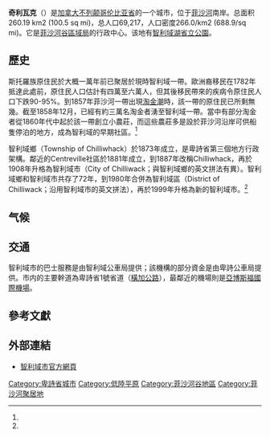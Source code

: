 {{noteTA
|T=zh-cn:奇利瓦克; zh-tw:奇利瓦克; zh-hk:智利域;
|G1=地名
|1=zh-hant:卑詩; zh-cn:不列颠哥伦比亚; zh-tw:英屬哥倫比亞;
|2=zh-hans:公车局;zh-hk:公車局;zh-tw:公車局;
|3=zh-cn:奇利瓦克; zh-tw:奇利瓦克; zh-hk:智利域;
}}
{{Infobox City
|chinese_name           = 智利域
|official_name          = {{lang|en|Chilliwack}}
|nickname               = 
|motto                  = 
|image_skyline          = Spring Farm Chilliwack.jpg
|imagesize              = 
|image_caption          = 
|image_flag             = 
|image_seal             = 
|image_map              = 
|mapsize                = 
|map_caption            = 
|subdivision_type       = [[國家|國家]]
|subdivision_name       = [[加拿大|加拿大]]
|subdivision_type1      = [[省|省]]
|subdivision_name1      = [[不列颠哥伦比亚|不列颠哥伦比亚]]
|subdivision_type2      = [[不列颠哥伦比亚省行政区划|區域]]
|subdivision_name2      = [[菲沙河谷區域局|菲沙河谷區域局]]
|leader_title           = [[市長|市長]]
|leader_name            = Sharon Gaetz
|City_board_type        =
|City_board_name1       =
|City_board_title1      =
|City_board_name2       =
|City_board_name3       =
|City_board_name4       =
|City_board_name5       =
|City_board_name6       =
|City_board_name7       =
|City_board_name8       =
|City_board_name9       =
|City_board_name10      =
|City_board_name11      =
|City_board_name12      =
|found_title            = 成立
|found_date             = 1873年（智利域鄉）<br />1908年（另設舊智利域市）<br />1980年（鄉市合併成區域城鎮）<br />1999年（升格為新智利域市）<ref name="CityofChilliwack">{{Cite web |url=http://www.gov.chilliwack.bc.ca/main/page.cfm?id=167 |title=City of Chilliwack - History of Chilliwack - Tourism |accessdate=2010-02-20 |archive-date=2010-03-09 |archive-url=https://web.archive.org/web/20100309015803/http://www.gov.chilliwack.bc.ca/main/page.cfm?id=167 |dead-url=no }}</ref>
|area_magnitude         = 
|area_total             = 260.19
|TotalArea_sq_mi        = 
|area_land              = 
|LandArea_sq_mi         = 
|area_water             = 
|WaterArea_sq_mi        = 
|area_water_percent     = 
|area_urban             =
|UrbanArea_sq_mi        =
|area_metro             = 
|MetroArea_sq_mi        =
|population_as_of       = 2006
|population_note        = <ref name="statcan2006">[http://www12.statcan.ca/census-recensement/2006/dp-pd/prof/92-591/details/page.cfm?Lang=E&Geo1=CSD&Code1=5909020&Geo2=PR&Code2=59&Data=Count&SearchText=Chilliwack&SearchType=Begins&SearchPR=01&B1=All&GeoLevel=&GeoCode=5909020 Chilliwack Community Profile] - Statistics Canada. 2006 Community Profiles.</ref>
|population_total       = 69,217
|population_metro       = 
|population_urban       = 
|population_density     = 266.0
|population_density_mi2 = 
|timezone               = 太平洋標準時間
|utc_offset             = -8
|timezone_DST           = 太平洋日光節約時間
|utc_offset_DST         = -7
|latd=49 |latm=09 |lats=27.8 |latNS=N
|longd=121 |longm=57 |longs=03.3 |longEW=W
|elevation              = 10
|elevation_ft           = 33
|website                = [http://www.gov.chilliwack.bc.ca/main/ 智利域市官方網頁]
|footnotes              = 
}}
'''奇利瓦克'''（{{lang-en|Chilliwack}}）是[[加拿大|加拿大]][[不列颠哥伦比亚省|不列颠哥伦比亚省]]的一个城市，位于[[菲沙河|菲沙河]]南岸。总面积260.19 km2 (100.5 sq mi)，总人口69,217，人口密度266.0/km2 (688.9/sq mi)。它是[[菲沙河谷區域局|菲沙河谷區域局]]的行政中心。该地有[[智利域湖省立公園|智利域湖省立公園]]。

== 歷史 ==

斯托羅族原住民於大概一萬年前已聚居於現時智利域一帶。歐洲裔移民在1782年抵達此處前，原住民人口估計有四萬至六萬人，但其後移民帶來的疾病令原住民人口下跌90-95%。到1857年菲沙河一帶出現[[淘金潮|淘金潮]]時，該一帶的原住民已所剩無幾。截至1858年12月，已經有約三萬名淘金者湧至智利域一帶。當中有部分淘金者從1860年代中起於該一帶創立小農莊，而這些農莊多是設於菲沙河沿岸可供船隻停泊的地方，成為智利域的早期社區。<ref name="CityofChilliwack"/>

智利域鄉（Township of Chilliwhack）於1873年成立，是卑詩省第三個地方行政架構。鄰近的Centreville社區於1881年成立，到1887年改稱Chilliwhack，再於1908年升格為智利域市（City of Chilliwack；與智利域鄉的英文拼法有異）。智利域鄉和智利域市共存了72年，到1980年合併為智利域區（District of Chilliwack；沿用智利域市的英文拼法），再於1999年升格為新的智利域市。<ref name="CityofChilliwack"/>

== 气候 ==

<!--Infobox begins-->{{Weather box|
| location     = 奇利瓦克（1981-2010年平均数据）
| metric first = Y
| single line  = Y
| Jan record high C = 18.3
| Feb record high C = 20.6
| Mar record high C = 25.8
| Apr record high C = 32.2
| May record high C = 34.5
| Jun record high C = 43.7
| Jul record high C = 38.0
| Aug record high C = 38.2
| Sep record high C = 36.5
| Oct record high C = 27.8
| Nov record high C = 21.1
| Dec record high C = 19.0
| year record high C = 43.7
| Jan high C = 6.1
| Feb high C = 8.8
| Mar high C = 11.8
| Apr high C = 15.8
| May high C = 19.1
| Jun high C = 21.7
| Jul high C = 25.0
| Aug high C = 25.3
| Sep high C = 22.3
| Oct high C = 15.3
| Nov high C = 9.3
| Dec high C = 6.0
| year high C = 15.5
| Jan mean C = 3.3
| Feb mean C = 4.9
| Mar mean C = 7.3
| Apr mean C = 10.5
| May mean C = 13.7
| Jun mean C = 16.4
| Jul mean C = 18.8
| Aug mean C = 18.7
| Sep mean C = 15.7
| Oct mean C = 10.8
| Nov mean C = 6.2
| Dec mean C = 3.3
| year mean C = 10.8
| Jan low C = 0.4
| Feb low C = 1.0
| Mar low C = 2.8
| Apr low C = 5.2
| May low C = 8.2
| Jun low C = 11.0
| Jul low C = 12.5
| Aug low C = 12.1
| Sep low C = 9.1
| Oct low C = 6.4
| Nov low C = 3.1
| Dec low C = 0.5
| year low C = 6.0
| Jan record low C = -20.6
| Feb record low C = -16.7
| Mar record low C = -14.4
| Apr record low C = -6.1
| May record low C = -1.7
| Jun record low C = 1.1
| Jul record low C = 3.3
| Aug record low C = 2.8
| Sep record low C = -2.8
| Oct record low C = -7.2
| Nov record low C = -14.4
| Dec record low C = -21.7
| year record low C = -21.7
| precipitation colour = green
| Jan precipitation mm = 233.5
| Feb precipitation mm = 125.8
| Mar precipitation mm = 154.7
| Apr precipitation mm = 116.3
| May precipitation mm = 93.1
| Jun precipitation mm = 91.7
| Jul precipitation mm = 48.1
| Aug precipitation mm = 56.7
| Sep precipitation mm = 75.2
| Oct precipitation mm = 178.5
| Nov precipitation mm = 283.8
| Dec precipitation mm = 210.1
| year precipitation mm = 1667.5
| rain colour = green
| Jan rain mm = 206.9
| Feb rain mm = 114.7
| Mar rain mm = 143.7
| Apr rain mm = 115.2
| May rain mm = 93.1
| Jun rain mm = 91.7
| Jul rain mm = 48.1
| Aug rain mm = 56.7
| Sep rain mm = 75.2
| Oct rain mm = 178.4
| Nov rain mm = 272.7
| Dec rain mm = 185.8
| year rain mm = 1582.2
| Jan snow cm = 26.6
| Feb snow cm = 11.2
| Mar snow cm = 11.0
| Apr snow cm = 1.1
| May snow cm = 0.0
| Jun snow cm = 0.0
| Jul snow cm = 0.0
| Aug snow cm = 0.0
| Sep snow cm = 0.0
| Oct snow cm = 0.1
| Nov snow cm = 11.2
| Dec snow cm = 24.3
| year snow cm = 85.3
| unit precipitation days = 0.2 mm
| Jan precipitation days = 20.6
| Feb precipitation days = 15.9
| Mar precipitation days = 19.7
| Apr precipitation days = 17.5
| May precipitation days = 15.8
| Jun precipitation days = 14.6
| Jul precipitation days = 8.7
| Aug precipitation days = 8.5
| Sep precipitation days = 9.9
| Oct precipitation days = 17.1
| Nov precipitation days = 21.5
| Dec precipitation days = 20.1
| year precipitation days = 189.9
| unit rain days = 0.2 mm
| Jan rain days = 18.6
| Feb rain days = 14.6
| Mar rain days = 19.2
| Apr rain days = 17.5
| May rain days = 15.8
| Jun rain days = 14.6
| Jul rain days = 8.7
| Aug rain days = 8.5
| Sep rain days = 9.9
| Oct rain days = 17.1
| Nov rain days = 20.9
| Dec rain days = 18.4
| year rain days = 183.8
| unit snow days = 0.2 cm
| Jan snow days = 5.0
| Feb snow days = 2.9
| Mar snow days = 1.9
| Apr snow days = 0.2
| May snow days = 0.0
| Jun snow days = 0.0
| Jul snow days = 0.0
| Aug snow days = 0.0
| Sep snow days = 0.0
| Oct snow days = 0.1
| Nov snow days = 2.0
| Dec snow days = 4.8
| year snow days = 16.8
|source 1 = [[加拿大环境部|加拿大环境部]]<ref name=CCN >{{cite web
| url = https://climate.weather.gc.ca/climate_normals/results_1981_2010_e.html?searchType=stnName&txtStationName=chilliwack&searchMethod=contains&txtCentralLatMin=0&txtCentralLatSec=0&txtCentralLongMin=0&txtCentralLongSec=0&stnID=735&dispBack=0
| title = Chilliwack A
| work = Canadian Climate Normals 1981–2010
| publisher = [[Environment_Canada|Environment Canada]]
| access-date = 2021-12-13
| archive-date = 2016-06-29
| archive-url = https://web.archive.org/web/20160629234356/http://climate.weather.gc.ca/climate_normals/results_1981_2010_e.html?searchType=stnName&txtStationName=chilliwack&searchMethod=contains&txtCentralLatMin=0&txtCentralLatSec=0&txtCentralLongMin=0&txtCentralLongSec=0&stnID=735&dispBack=0
| dead-url = no
}}</ref><ref>{{cite web
|url = https://climate.weather.gc.ca/climate_data/daily_data_e.html?hlyRange=2012-06-05%7C2021-08-21&dlyRange=2018-05-14%7C2021-08-21&mlyRange=%7C&StationID=50368&Prov=BC&urlExtension=_e.html&searchType=stnName&optLimit=yearRange&StartYear=1840&EndYear=2021&selRowPerPage=25&Line=1&searchMethod=contains&Month=6&Day=22&txtStationName=cultus+lake&timeframe=2&Year=2021
|title = Cultus Lake
|work = Daily Data Report For Aug 2021
|date = 31 October 2011
|publisher = [[Environment_Canada|Environment Canada]]
|access-date = 2021-12-13
|archive-date = 2021-12-13
|archive-url = https://web.archive.org/web/20211213231457/https://climate.weather.gc.ca/climate_data/daily_data_e.html?hlyRange=2012-06-05%7C2021-08-21&dlyRange=2018-05-14%7C2021-08-21&mlyRange=%7C&StationID=50368&Prov=BC&urlExtension=_e.html&searchType=stnName&optLimit=yearRange&StartYear=1840&EndYear=2021&selRowPerPage=25&Line=1&searchMethod=contains&Month=6&Day=22&txtStationName=cultus+lake&timeframe=2&Year=2021
|dead-url = no
}}</ref><ref>{{cite web
|url = https://climate.weather.gc.ca/climate_data/daily_data_e.html?hlyRange=2012-06-05%7C2021-08-22&dlyRange=2018-05-14%7C2021-08-22&mlyRange=%7C&StationID=50368&Prov=BC&urlExtension=_e.html&searchType=stnName&optLimit=yearRange&StartYear=1840&EndYear=2021&selRowPerPage=25&Line=1&searchMethod=contains&Month=6&Day=23&txtStationName=cultus+lake&timeframe=2&Year=2021
|title = Cultus Lake
|work = Daily Data Report For June 2021
|date = 31 October 2011
|publisher = [[Environment_Canada|Environment Canada]]
|access-date = 2021-12-13
|archive-date = 2021-12-13
|archive-url = https://web.archive.org/web/20211213231430/https://climate.weather.gc.ca/climate_data/daily_data_e.html?hlyRange=2012-06-05%7C2021-08-22&dlyRange=2018-05-14%7C2021-08-22&mlyRange=%7C&StationID=50368&Prov=BC&urlExtension=_e.html&searchType=stnName&optLimit=yearRange&StartYear=1840&EndYear=2021&selRowPerPage=25&Line=1&searchMethod=contains&Month=6&Day=23&txtStationName=cultus+lake&timeframe=2&Year=2021
|dead-url = no
}}</ref>
}}<!--Infobox ends-->

== 交通 ==
智利域市的巴士服務是由智利域公車局提供；該機構的部分資金是由卑詩公車局提供。市内的主要幹道為卑詩省1號省道（[[橫加公路|橫加公路]]），最鄰近的機場則是[[亞博斯福國際機場|亞博斯福國際機場]]。

== 參考文獻 ==
{{reflist|2}}

== 外部連結 ==
* [http://www.gov.chilliwack.bc.ca/main/ 智利域市官方網頁]{{Wayback|url=http://www.gov.chilliwack.bc.ca/main/ |date=20100221124449 }}
<!--Other languages-->

{{不列颠哥伦比亚省行政区划}}

[[Category:卑詩省城市|Category:卑詩省城市]]
[[Category:低陸平原|Category:低陸平原]]
[[Category:菲沙河谷地區|Category:菲沙河谷地區]]
[[Category:菲沙河聚居地|Category:菲沙河聚居地]]